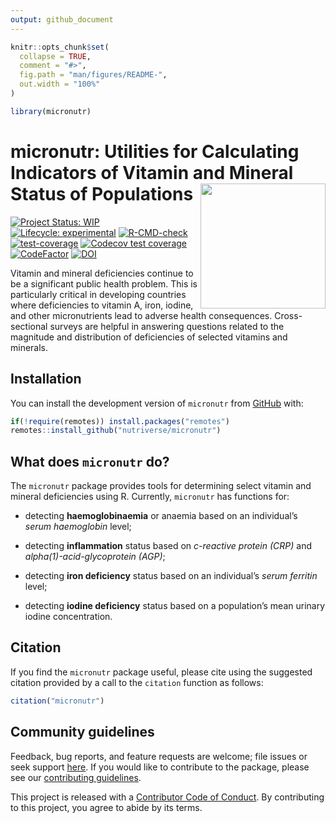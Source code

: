 ```yaml
---
output: github_document
---
```


<!-- README.md is generated from README.Rmd. Please edit that file -->

```r
knitr::opts_chunk$set(
  collapse = TRUE,
  comment = "#>",
  fig.path = "man/figures/README-",
  out.width = "100%"
)

library(micronutr)
```

# micronutr: Utilities for Calculating Indicators of Vitamin and Mineral Status of Populations <img src="man/figures/logo.png" width="200px" align="right" />

<!-- badges: start -->
[![Project Status: WIP](https://www.repostatus.org/badges/latest/wip.svg)](https://www.repostatus.org/#wip)
[![Lifecycle: experimental](https://img.shields.io/badge/lifecycle-experimental-orange.svg)](https://lifecycle.r-lib.org/articles/stages.html#experimental)
[![R-CMD-check](https://github.com/nutriverse/micronutr/actions/workflows/R-CMD-check.yaml/badge.svg)](https://github.com/nutriverse/micronutr/actions/workflows/R-CMD-check.yaml)
[![test-coverage](https://github.com/nutriverse/micronutr/actions/workflows/test-coverage.yaml/badge.svg)](https://github.com/nutriverse/micronutr/actions/workflows/test-coverage.yaml)
[![Codecov test coverage](https://codecov.io/gh/nutriverse/micronutr/branch/main/graph/badge.svg)](https://app.codecov.io/gh/nutriverse/micronutr?branch=main)
[![CodeFactor](https://www.codefactor.io/repository/github/nutriverse/micronutr/badge)](https://www.codefactor.io/repository/github/nutriverse/micronutr)
[![DOI](https://zenodo.org/badge/584725138.svg)](https://zenodo.org/badge/latestdoi/584725138)
<!-- badges: end -->

Vitamin and mineral deficiencies continue to be a significant public health problem. This is particularly critical in developing countries where deficiencies to vitamin A, iron, iodine, and other micronutrients lead to adverse health consequences. Cross-sectional surveys are helpful in answering questions related to the magnitude and distribution of deficiencies of selected vitamins and minerals.

## Installation

You can install the development version of `micronutr` from [GitHub](https://github.com/nutriverse/micronutr) with:

```r
if(!require(remotes)) install.packages("remotes")
remotes::install_github("nutriverse/micronutr")
```

## What does `micronutr` do?

The `micronutr` package provides tools for determining select vitamin and mineral deficiencies using R. Currently, `micronutr` has functions for:

* detecting **haemoglobinaemia** or anaemia based on an individual's *serum haemoglobin* level;

* detecting **inflammation** status based on *c-reactive protein (CRP)* and *alpha(1)-acid-glycoprotein (AGP)*;

* detecting **iron deficiency** status based on an individual's *serum ferritin* level;

* detecting **iodine deficiency** status based on a population's mean urinary iodine concentration.

<!---
These functions were developed based on current best practice described in the following guidelines, publications, and peer-reviewed journal articles:

1. 
--->

## Citation

If you find the `micronutr` package useful, please cite using the suggested citation provided by a call to the `citation` function as follows:

```r
citation("micronutr")
```

## Community guidelines

Feedback, bug reports, and feature requests are welcome; file issues or seek support [here](https://github.com/nutriverse/micronutr/issues). If you would like to contribute to the package, please see our [contributing guidelines](https://nutriverse.io/micronutr/CONTRIBUTING.html).

This project is released with a [Contributor Code of Conduct](https://contributor-covenant.org/version/2/0/CODE_OF_CONDUCT.html). By contributing to this project, you agree to abide by its terms.

